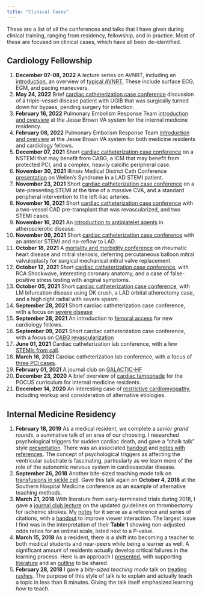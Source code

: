 ```yaml
---
title: "Clinical Cases"
---
```


These are a list of all the conferences and talks that I have given during clinical training, ranging from residency, fellowship, and in practice. Most of these are focused on clinical cases, which have all been de-identified.

## Cardiology Fellowship

1. __December 07-08, 2022__ A lecture series on AVNRT, including an [introduction](https://asshah4.github.io/clinical/lectures/avnrt-series/intro_avnrt.html), an overview of [typical AVNRT](https://asshah4.github.io/clinical/lectures/avnrt-series/typical_avnrt.html), These include surface ECG, EGM, and pacing maneuvers.
1. __May 24, 2022__ Brief [cardiac catheterization case conference](https://asshah4.github.io/clinical/cases/05-24-22_cath-case-conference/cath-conference.html) discussion of a triple-vessel disease patient with UGIB that was surgically turned down for bypass, pending surgery for infection. 
1. __February 16, 2022__ Pulmonary Embolism Response Team [introduction and overview](https://asshah4.github.io/pert/R/jbva-pert-residents.html) at the Jesse Brown VA system for the internal medicine residency. 
1. __February 08, 2022__ Pulmonary Embolism Response Team [introduction and overview](https://asshah4.github.io/pert/R/jbva-pert-fellows.html) at the Jesse Brown VA system for both medicine residents and cardiology fellows.
1. __December 07, 2021__ Short [cardiac catheterization case conference](https://asshah4.github.io/clinical/cases/12-07-21_cath-case-conference/cath-conference.html) on a NSTEMI that may benefit from CABG, a ICM that may benefit from protected PCI, and a complex, heavily calcific peripheral case.
1. __November 30, 2021__ Illinois Medical District Cath Conference [presentation](https://asshah4.github.io/clinical/cases/11-30-21_imd-talk/imd-slides.html) on Wellen's Syndrome in a LAD STEMI patient.
1. __November 23, 2021__ Short [cardiac catheterization case conference](https://asshah4.github.io/clinical/cases/11-23-21_cath-case-conference/cath-conference.html) on a late-presenting STEMI at the time of a massive CVA, and a standard peripheral intervention to the left iliac arteries. 
1. __November 16, 2021__ Short [cardiac catheterization case conference](https://asshah4.github.io/clinical/cases/11-16-21_cath-case-conference/cath-conference.html) with a two-vessel CAD pre-transplant that was revascularized, and two STEMI cases.
1. __November 16, 2021__ An [introduction to antiplatelet agents](https://asshah4.github.io/clinical/chalk_talks/11-16-21_antiplatelet-agents/antiplatelets.html) in atherosclerotic disease.
1. __November 09, 2021__ Short [cardiac catheterization case conference](https://asshah4.github.io/clinical/cases/11-09-21_cath-case-conference/cath-conference.html) with an anterior STEMI and no-reflow to LAD.
1. __October 18, 2021__ A [mortality and morbidity conference](https://asshah4.github.io/clinical/cases/10-18-21_m&m-conference/smvr-case.html) on rheumatic heart disease and mitral stenosis, deferring percutaneous balloon mitral valvuloplasty for surgical mechanical mitral valve replacement.
1. __October 12, 2021__ Short [cardiac catheterization case conference](https://asshah4.github.io/clinical/cases/10-12-21_cath-case-conference/cath-conference.html), with RCA Shockwave, interesting coronary anatomy, and a case of false-positive stress testing with anginal symptoms.
1. __October 05, 2021__ Short [cardiac catheterization case conference](https://asshah4.github.io/clinical/cases/10-05-21_cath-case-conference/cath-conference.html), with LM bifurcation disease using DK crush, a LAD orbital atherectomy case, and a high right radial with severe spasm.
1. __September 28, 2021__ Short cardiac catheterization case conference, with a focus on [severe disease](https://asshah4.github.io/clinical/cases/09-28-21_cath-case-conference/cath-conference.html)
1. __September 28, 2021__ An introduction to [femoral access](https://asshah4.github.io/clinical/chalk_talks/09-28-21_femoral-access/femoral-access.html) for new cardiology fellows. 
1. __September 09, 2021__ Short cardiac catheterization case conference, with a focus on [CABG revascularization](https://asshah4.github.io/clinical/cases/09-21-21_cath-case-conference/cath-case-conference.html)
1. __June 01, 2021__ Cardiac catheterization lab conference, with a few [STEMIs from call](https://asshah4.github.io/clinical/cases/06-01-21_cath-case-conference/cath-case-conference.html).
1. __March 16, 2021__ Cardiac catheterization lab conference, with a focus of [three PCI cases](https://asshah4.github.io/clinical/cases/03-16-21_cath-case-conference/cath-case-conference.html).
1. __February 01, 2021__ A journal club on [GALACTIC-HF](https://asshah4.github.io/clinical/journal_club/02-01-21_galactic-hf/galactic-hf.html)
1. __December 23, 2020__  A brief overview of [cardiac tamponade](https://asshah4.github.io/clinical/cases/12-23-20_pocus-cardiac-tamponade/pocus-cardiac-tamponade.html) for the POCUS curriculum for internal medicine residents.
1. __December 14, 2020__ An interesting case of [restrictive cardiomyopathy](https://asshah4.github.io/clinical/cases/12-14-20_biatrial-enlargement/biatrial-enlargement.html), including workup and consideration of alternative etiologies.

## Internal Medicine Residency

1. __February 18, 2019__ As a medical resident, we complete a _senior grand rounds_, a summative talk of an area of our choosing. I researched psychological triggers for sudden cardiac death, and gave a "chalk talk" style [presentation](https://docs.google.com/presentation/d/e/2PACX-1vSc3jQ0INW8dfKsb2zgs9LrizLf0MRCf4s9W2n9AomYL8B3YtAoYxoo-inxdrMaAV4xAE6Q_dtvFRP9/pub?start=false&loop=false&delayms=3000). There was an associated [handout](https://docs.google.com/document/d/e/2PACX-1vQsGMyGGko6u8kAF8u6C1lmFUjJE7DW_uhN0tqfCNkvOFMv2Pgpwqx3d2kpAKroxW7jDS5LsqKXhaYm/pub) and [notes with references](https://docs.google.com/document/d/e/2PACX-1vRPOH1kDLA1RfL7xJYRLJ5oqbpriSM_gkW04Z76_4hOboBKY7twWt4rUsiqjz6dKzePgkQ9w1iTDEg1/pub). The concept of psychological triggers as affecting the ventricular substrate is fascinating, particularly as we learn more of the role of the autonomic nervous system in cardiovascular disease.
1. __September 26, 2018__ Another bite-sized teaching mode talk on [transfusions in sickle cell](https://docs.google.com/presentation/d/1MrrWmaZ1-U76AK7TtutUDGz8sJ4nyse467jfHpRR4O4/present#slide=id.p1). Gave this talk again on __October 4, 2018__ at the Southern Hospital Medicine conference as an example of alternative teaching methods.
1. __March 21, 2018__ With literature from early-terminated trials during 2018, I gave a [journal club lecture](https://docs.google.com/presentation/d/e/2PACX-1vRsD-2d4edr4G1Y5pEBvGMnDoG5PErGIJu8_F1jrJlso9DwvfCo5rwKINpn16_boiHfJa_wkRmgZGQH/pub?start=false&loop=false&delayms=3000) on the updated guidelines on thrombectomy for ischemic strokes. My [notes](https://docs.google.com/document/d/e/2PACX-1vRJx-3n9nAP1oSieonEs8mmPcsoHwyvUtJNcRJTTiARtNxQuGfIxJwMtK-FJFVrs2nOOMvcC_0243-O/pub) for it serve as a reference and series of citations, with a [handout](https://docs.google.com/document/d/e/2PACX-1vTUNgylVolLVZ9YkrqkADNB9s2XM6Ee9OFvUYprZ-T7FxPEKJTmI9M0YhTuKeO12xbwFswCmV-j_oP4/pub) to improve viewer interaction. The largest issue I find was in the interpretation of their __Table 1__ showing non-adjusted odds ratios for an ordinal scale, listed next to a P-value.
1. __March 15, 2018__ As a resident, there is a shift into becoming a teacher to both medical students and near-peers while being a learner as well. A significant amount of residents actually develop critical failures in the learning process. Here is an approach I [presented](https://docs.google.com/presentation/d/e/2PACX-1vSKWQvLnS7C12s44EHJAk4ewrdwYM7WvJrLigndn9uZCz8m16cqDPvPtYMkwosxTG-7Cw3QEWkR-fHT/pub?start=false&loop=false&delayms=3000), with supporting [literature](https://docs.google.com/document/d/e/2PACX-1vQoE0lM5dsy5r3Vtm9iwJtxXZccCqN7zW7yVkhLhWVlLgvjPfe30Ud-Z27E0ngE3GiyMP727JxF8IlB/pub) and an [outline](https://docs.google.com/document/d/e/2PACX-1vQd5LzOgEjZi2kNC5XwvUrxU1IzpFmt6fiP8MoppCfwYrpEASLHa4R-5J0CHpz7zvWVZIIXrryYSao_/pub) to be shared.
1. __February 28, 2018__ I gave a _bite-sized teaching mode_ talk on [treating rashes](https://docs.google.com/presentation/d/e/2PACX-1vQRVke_1-uvStSty5mo0Q2dh_WjeMdnDgQ8-nt8Vff8Gqd4J0Pzn3ZomxVyb8LcWf2yYYAuRl5TO_cp/pub?start=false&loop=false&delayms=3000). The purpose of this style of talk is to explain and actually teach a topic in less than 8 minutes. Giving the talk itself emphasized learning _how_ to teach.
